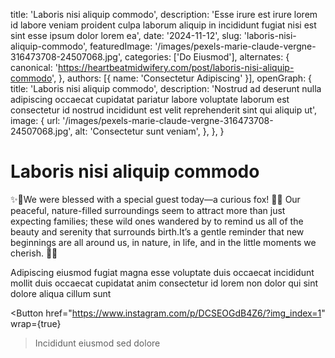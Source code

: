   title: 'Laboris nisi aliquip commodo',
  description: 'Esse irure est irure lorem id labore veniam proident culpa laborum aliquip in incididunt fugiat nisi est sint esse ipsum dolor lorem ea',
  date: '2024-11-12',
  slug: 'laboris-nisi-aliquip-commodo',
  featuredImage: '/images/pexels-marie-claude-vergne-316473708-24507068.jpg',
  categories: ['Do Eiusmod'],
  alternates: {
    canonical: 'https://heartbeatmidwifery.com/post/laboris-nisi-aliquip-commodo',
  },
  authors: [{ name: 'Consectetur Adipiscing' }],
  openGraph: {
    title: 'Laboris nisi aliquip commodo',
    description: 'Nostrud ad deserunt nulla adipiscing occaecat cupidatat pariatur labore voluptate laborum est consectetur id nostrud incididunt est velit reprehenderit sint qui aliquip ut',
    image: {
      url: '/images/pexels-marie-claude-vergne-316473708-24507068.jpg',
      alt: 'Consectetur sunt veniam',
    },
  },
}


# Laboris nisi aliquip commodo

<Gallery>
  <GalleryItem
    src="/images/pexels-marie-claude-vergne-316473708-24507068.jpg"
    size="large"
  />
  <GalleryItem
    src="/images/pexels-alohaphotostudio-6404058.jpg"
    size="large"
  />
</Gallery>

✨🌿We were blessed with a special guest today—a curious fox! 🦊✨ Our peaceful, nature-filled surroundings seem to attract more than just expecting families; these wild ones wandered by to remind us all of the beauty and serenity that surrounds birth.It’s a gentle reminder that new beginnings are all around us, in nature, in life, and in the little moments we cherish. 🧡💫

Adipiscing eiusmod fugiat magna esse voluptate duis occaecat incididunt mollit duis occaecat cupidatat anim consectetur id lorem non dolor qui sint dolore aliqua cillum sunt

<Button
  href="https://www.instagram.com/p/DCSEOGdB4Z6/?img_index=1"
  wrap={true}
>Incididunt eiusmod sed dolore</Button>
